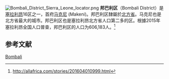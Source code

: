 [[File:Bombali_District_Sierra_Leone_locator.png|thumb]]
'''邦巴利区'''（Bombali District）是[[塞拉利昂|塞拉利昂]]16区之一，首府[[马克尼|马克尼]] (Makeni)。邦巴利区隸屬於[[北方省_(塞拉利昂)|北方省]]。马克尼也是北方省最大的城市。邦巴利区也是塞拉利昂北方省人口第二多的区。根據2015年塞拉利昂全国人口普查，邦巴利区的人口为606,183人。<ref name="allafrica">http://allafrica.com/stories/201604010999.html</ref>

==参考文献==
{{reflist}}

{{coord|display=title}}
{{SierraLeone-geo-stub}}
{{塞拉利昂大区}}
[[Category:塞拉利昂行政区划|Bombali]]